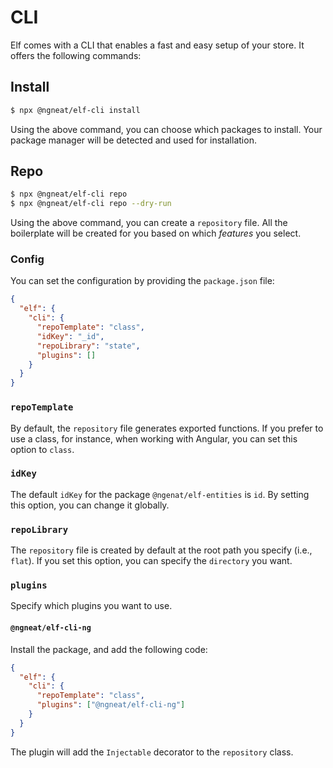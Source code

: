 # CLI

Elf comes with a CLI that enables a fast and easy setup of your store. It offers the following commands:

## Install

```bash
$ npx @ngneat/elf-cli install
```

Using the above command, you can choose which packages to install. Your package manager will be detected and used for installation.

## Repo

```bash
$ npx @ngneat/elf-cli repo
$ npx @ngneat/elf-cli repo --dry-run
```

Using the above command, you can create a `repository` file. All the boilerplate will be created for you based on which *features* you select.

### Config
You can set the configuration by providing the `package.json` file:

```json title="package.json"
{
  "elf": {
    "cli": {
      "repoTemplate": "class",
      "idKey": "_id",
      "repoLibrary": "state",
      "plugins": []
    }
  }
}
```

### `repoTemplate`
By default, the `repository` file generates exported functions. If you prefer to use a class, for instance, when working with Angular, you can set this option to `class`.

### `idKey`
The default `idKey` for the package `@ngenat/elf-entities` is `id`. By setting this option, you can change it globally.

### `repoLibrary`
The `repository` file is created by default at the root path you specify (i.e., `flat`). If you set this option, you can specify the `directory` you want.
### `plugins`
Specify which plugins you want to use. 

#### `@ngneat/elf-cli-ng`

Install the package, and add the following code:

```json title="package.json"
{
  "elf": {
    "cli": {
      "repoTemplate": "class",
      "plugins": ["@ngneat/elf-cli-ng"]
    }
  }
}
```

The plugin will add the `Injectable` decorator to the `repository` class.

